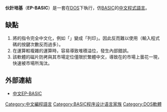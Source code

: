 {{copyedit|time=2013-07-26T12:19:38+00:00}}
{{pov|time=2013-07-26T12:19:38+00:00}}
{{Infobox programming language
|name = EP-BASIC
|logo = 
|paradigm =
|year = 1987
|designer =
|developer = 經智資訊工業公司
|latest_release_version =
|latest_release_date =
|typing =
|implementations =
|dialects =
|influenced_by = [[BASICA|IBM BASICA]], [[ETBASIC|ETBASIC]]
|influenced = 
|current version =
|operating_system =
|license =
|website =
}}
'''伙計培基'''（'''EP-BASIC'''）是一套在[[DOS|DOS]]下執行，仿[[BASIC|BASIC]]的[[中文程式語言|中文程式語言]]。

==缺點==
# 將{{lang|en|BASIC}}的指令完全中文化，例如「{{lang|en|PRINT}}」變成「列印」。因此反而難以使用（輸入程式碼的按鍵次數反而過多）。
# 在運算較複雜的運算時，容易導致堆積溢位，發生{{lang|en|BASIC}}內部錯誤。
# 該軟體的磁片防拷與其市場定位僅限於繁體中文，導致在{{lang|en|BASIC}}的市場上曇花一現，快速被市場所淘汰。

==外部連結==
* [http://nbinet.ncl.edu.tw/search~S10*cht?/m448.9111+0864/m448+9111+0864/9%2C-1%2C0%2CE/frameset&FF=m448+9112+2183&1%2C1%2C 中文EP-BASIC]{{dead link|date=2018年5月 |bot=InternetArchiveBot |fix-attempted=yes }}

{{BASIC}}

[[Category:中文編程語言|Category:中文編程語言]]
[[Category:BASIC程序设计语言家族|Category:BASIC程序设计语言家族]]
[[Category:DOS軟體|Category:DOS軟體]]